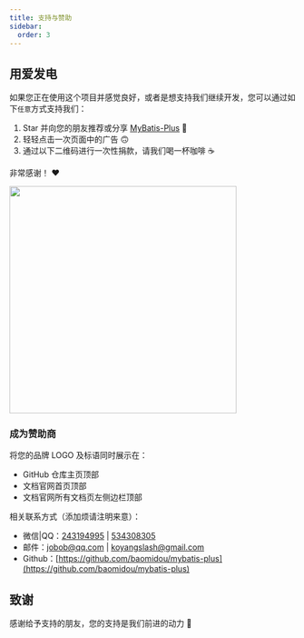 ```yaml
---
title: 支持与赞助
sidebar:
  order: 3
---
```


## 用爱发电

如果您正在使用这个项目并感觉良好，或者是想支持我们继续开发，您可以通过如下`任意`方式支持我们：

1. Star 并向您的朋友推荐或分享 [MyBatis-Plus](https://github.com/baomidou/mybatis-plus) 🚀
2. 轻轻点击一次页面中的广告 🙃
3. 通过以下二维码进行一次性捐款，请我们喝一杯咖啡 ☕️

非常感谢！ ❤️

<img align="center" height="400px" src="/images/content/donate.png"/>

### 成为赞助商

将您的品牌 LOGO 及标语同时展示在：

- GitHub 仓库主页顶部
- 文档官网首页顶部
- 文档官网所有文档页左侧边栏顶部

相关联系方式（添加烦请注明来意）：

- 微信|QQ：[243194995](tencent://message/?uin=243194995&Site=&Menu=yes) | [534308305](tencent://message/?uin=534308305&Site=&Menu=yes)
- 邮件：[jobob@qq.com](mailto:jobob@qq.com) | [koyangslash@gmail.com](mailto:koyangslash@gmail.com)
- Github：[https://github.com/baomidou/mybatis-plus](https://github.com/baomidou/mybatis-plus)

## 致谢

感谢给予支持的朋友，您的支持是我们前进的动力 🎉

